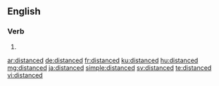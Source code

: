 ==English==

===Verb===
{{head|en|verb form}}

# {{en-past of|distance}}

[[ar:distanced]]
[[de:distanced]]
[[fr:distanced]]
[[ku:distanced]]
[[hu:distanced]]
[[mg:distanced]]
[[ja:distanced]]
[[simple:distanced]]
[[sv:distanced]]
[[te:distanced]]
[[vi:distanced]]